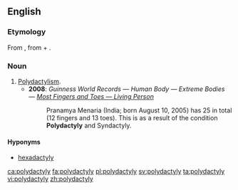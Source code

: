 ==English==
{{wikipedia}}

===Etymology===
From {{etyl|grc|en}} {{term|πολυδάκτυλος||sc=polytonic|tr=poludaktulos|lang=grc|many toed}}, from {{term|πολύς||many|sc=polytonic|tr=polus|lang=grc}} + {{term|δάκτυλος||finger|sc=polytonic|tr=daktulos|lang=grc}}.

===Noun===
{{en-noun|polydactylies}}

# [[polydactylism|Polydactylism]].
#* '''2008''': ''Guinness World Records — Human Body — Extreme Bodies — [http://www.guinnessworldrecords.com/records/human_body/extreme_bodies/most_fingers_and_toes_-_living_person.aspx Most Fingers and Toes — Living Person]''
#*: Pranamya Menaria (India; born August 10, 2005) has 25 in total (12 fingers and 13 toes). This is as a result of the condition '''Polydactyly''' and Syndactyly.

====Hyponyms====
* [[hexadactyly]]

[[ca:polydactyly]]
[[fa:polydactyly]]
[[pl:polydactyly]]
[[sv:polydactyly]]
[[ta:polydactyly]]
[[vi:polydactyly]]
[[zh:polydactyly]]